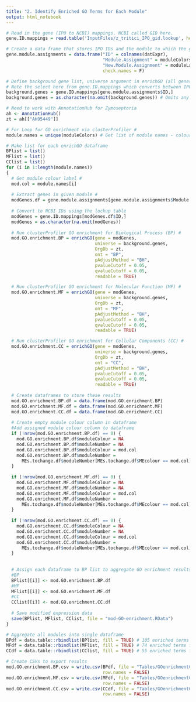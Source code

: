 ```yaml
---
title: "2. Identify Enriched GO Terms for Each Module"
output: html_notebook
---
```


```r
# Read in the gene (IPO to NCBI) mappings. NCBI called GID here.
gene.ID.mappings = read.table('InputFiles/z_tritici_IPO_gid.lookup', header=F, sep='\t', row.names = 1, col.names=c('IPO', 'GID'))

# Create a data frame that stores IPO IDs and the module to which the gene is assigned
gene.module.assignments = data.frame("ID" = colnames(datExpr),
                                     "Module.Assignment" = moduleColors,
                                     "New.Module.Assignment" = moduleLabels.ME,
                                     check.names = F)

# Define background gene list, universe argument in enrichGO (all genes used to construct network) #
# Note the select here from gene.ID.mappings which converts between IPO IDs and NCBI IDs
background.genes = gene.ID.mappings[gene.module.assignments$ID,]
background.genes = as.character(na.omit(background.genes)) # Omits any genes with no NCBI ID

# Need to work with AnnotationHub for Zymoseptoria
ah <- AnnotationHub()
zt = ah[["AH95449"]] 

# For Loop for GO enrichment via clusterProfiler #
module.names = unique(moduleColors) # Get list of module names - colours from WGCNA

# Make list for each enrichGO dataframe
BPlist = list()
MFlist = list()
CClist = list()
for (i in 1:length(module.names))
{
  # Get module colour label #
  mod.col = module.names[i]
                                  
  # Extract genes in given module #
  modGenes.df = gene.module.assignments[gene.module.assignments$Module.Assignment == mod.col,][1]
  
  # Convert to NCBI IDs using the lockup table
  modGenes = gene.ID.mappings[modGenes.df$ID,]
  modGenes = as.character(na.omit(modGenes))
                                  
  # Run clusterProfiler GO enrichment for Biological Process (BP) #
  mod.GO.enrichment.BP = enrichGO(gene = modGenes,
                                  universe = background.genes,
                                  OrgDb = zt,
                                  ont = "BP",
                                  pAdjustMethod = "BH",
                                  pvalueCutoff = 0.05,
                                  qvalueCutoff = 0.05,
                                  readable = TRUE)

  # Run clusterProfiler GO enrichment for Molecular Function (MF) #
  mod.GO.enrichment.MF = enrichGO(gene = modGenes,
                                  universe = background.genes,
                                  OrgDb = zt,
                                  ont = "MF",
                                  pAdjustMethod = "BH",
                                  pvalueCutoff = 0.05,
                                  qvalueCutoff = 0.05,
                                  readable = TRUE)

  # Run clusterProfiler GO enrichment for Cellular Components (CC) #
  mod.GO.enrichment.CC = enrichGO(gene = modGenes,
                                  universe = background.genes,
                                  OrgDb = zt,
                                  ont = "CC",
                                  pAdjustMethod = "BH",
                                  pvalueCutoff = 0.05,
                                  qvalueCutoff = 0.05,
                                  readable = TRUE)
  
  # Create dataframes to store these results
  mod.GO.enrichment.BP.df = data.frame(mod.GO.enrichment.BP)
  mod.GO.enrichment.MF.df = data.frame(mod.GO.enrichment.MF)
  mod.GO.enrichment.CC.df = data.frame(mod.GO.enrichment.CC) 
  
  # Create empty module colour column in dataframe
  #Add assigned module colour column to dataframe
  if (!nrow(mod.GO.enrichment.BP.df) == 0) {
    mod.GO.enrichment.BP.df$moduleColour = NA
    mod.GO.enrichment.BP.df$moduleNumber = NA
    mod.GO.enrichment.BP.df$moduleColour = mod.col
    mod.GO.enrichment.BP.df$moduleNumber = 
      MEs.tochange.df$moduleNumber[MEs.tochange.df$MEcolour == mod.col]
  } 
  
  if (!nrow(mod.GO.enrichment.MF.df) == 0) {
    mod.GO.enrichment.MF.df$moduleColour = NA
    mod.GO.enrichment.MF.df$moduleNumber = NA
    mod.GO.enrichment.MF.df$moduleColour = mod.col
    mod.GO.enrichment.MF.df$moduleNumber = 
      MEs.tochange.df$moduleNumber[MEs.tochange.df$MEcolour == mod.col]
  } 
  
  if (!nrow(mod.GO.enrichment.CC.df) == 0) {
    mod.GO.enrichment.CC.df$moduleColour = NA
    mod.GO.enrichment.CC.df$moduleNumber = NA
    mod.GO.enrichment.CC.df$moduleColour = mod.col
    mod.GO.enrichment.CC.df$moduleNumber = 
      MEs.tochange.df$moduleNumber[MEs.tochange.df$MEcolour == mod.col]
  } 
  
  
  # Assign each dataframe to BP list to aggregate GO enrichment results per module
  #BP
  BPlist[[i]] <- mod.GO.enrichment.BP.df
  #MF
  MFlist[[i]] <- mod.GO.enrichment.MF.df
  #CC
  CClist[[i]] <- mod.GO.enrichment.CC.df
  
  # Save modified expression data
  save(BPlist, MFlist, CClist, file = "mod-GO-enrichment.RData")
}

# Aggregate all modules into single dataframe
BPdf = data.table::rbindlist(BPlist, fill = TRUE) # 105 enriched terms for p<0.05, q<0.05
MFdf = data.table::rbindlist(MFlist, fill = TRUE) # 74 enriched terms for p<0.05, q<0.05
CCdf = data.table::rbindlist(CClist, fill = TRUE) # 55 enriched terms for p<0.05, q<0.05

# Create CSVs to export results
mod.GO.enrichment.BP.csv = write.csv(BPdf, file = "Tables/GOenrichmentCSV/enrichGO-BP.csv", 
                                     row.names = FALSE)
mod.GO.enrichment.MF.csv = write.csv(MFdf, file = "Tables/GOenrichmentCSV/enrichGO-MF.csv", 
                                     row.names = FALSE)
mod.GO.enrichment.CC.csv = write.csv(CCdf, file = "Tables/GOenrichmentCSV/enrichGO-CC.csv", 
                                     row.names = FALSE)
```
